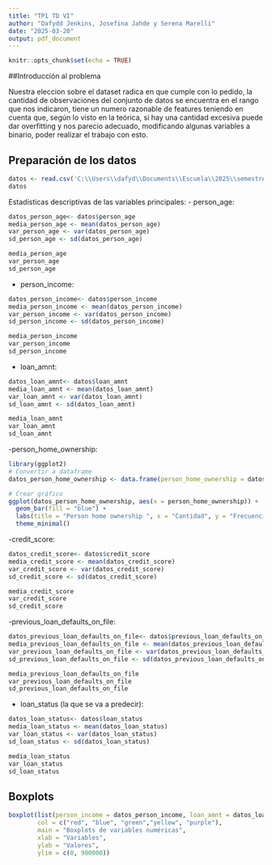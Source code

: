---
title: "TP1 TD VI"
author: "Dafydd Jenkins, Josefina Jahde y Serena Marelli"
date: "2025-03-20"
output: pdf_document
---

```{r setup, include=FALSE}
knitr::opts_chunk$set(echo = TRUE)
```
##Introducción al problema



Nuestra eleccion sobre el dataset radica en que cumple con lo pedido, la cantidad de observaciones del conjunto de datos se encuentra en el rango que nos indicaron, tiene un numero razonable de features teniendo en cuenta que, según lo visto en la teórica, si hay una cantidad excesiva puede dar overfitting y nos parecio adecuado, modificando algunas variables a binario,  poder realizar el trabajo con esto.



## Preparación de los datos
```{r ej2, echo=FALSE}

datos <- read.csv('C:\\Users\\dafyd\\Documents\\Escuela\\2025\\semestre 1\\TD6\\TP1\\loan_data.csv', header=TRUE)
datos

```

Estadísticas descriptivas de las variables principales:
- person_age: 
```{r ej2, echo=FALSE}
datos_person_age<- datos$person_age
media_person_age <- mean(datos_person_age)
var_person_age <- var(datos_person_age)
sd_person_age <- sd(datos_person_age)

media_person_age
var_person_age
sd_person_age
```
- person_income:
```{r ej2, echo=FALSE}
datos_person_income<- datos$person_income
media_person_income <- mean(datos_person_income)
var_person_income <- var(datos_person_income)
sd_person_income <- sd(datos_person_income)

media_person_income
var_person_income
sd_person_income
```
- loan_amnt:
```{r ej2, echo=FALSE}
datos_loan_amnt<- datos$loan_amnt
media_loan_amnt <- mean(datos_loan_amnt)
var_loan_amnt <- var(datos_loan_amnt)
sd_loan_amnt <- sd(datos_loan_amnt)

media_loan_amnt
var_loan_amnt
sd_loan_amnt
```
-person_home_ownership:
```{r ej2, echo=FALSE}
library(ggplot2)
# Convertir a dataframe
datos_person_home_ownership <- data.frame(person_home_ownership = datos$person_home_ownership)

# Crear gráfico
ggplot(datos_person_home_ownership, aes(x = person_home_ownership)) + 
  geom_bar(fill = "blue") +
  labs(title = "Person home ownership ", x = "Cantidad", y = "Frecuencia") +
  theme_minimal()
```

-credit_score:
```{r ej2, echo=FALSE}
datos_credit_score<- datos$credit_score
media_credit_score <- mean(datos_credit_score)
var_credit_score <- var(datos_credit_score)
sd_credit_score <- sd(datos_credit_score)

media_credit_score
var_credit_score
sd_credit_score
```

-previous_loan_defaults_on_file:
```{r ej2, echo=FALSE}
datos_previous_loan_defaults_on_file<- datos$previous_loan_defaults_on_file
media_previous_loan_defaults_on_file <- mean(datos_previous_loan_defaults_on_file)
var_previous_loan_defaults_on_file <- var(datos_previous_loan_defaults_on_file)
sd_previous_loan_defaults_on_file <- sd(datos_previous_loan_defaults_on_file)

media_previous_loan_defaults_on_file
var_previous_loan_defaults_on_file
sd_previous_loan_defaults_on_file
```

- loan_status (la que se va a predecir):
```{r ej2, echo=FALSE}
datos_loan_status<- datos$loan_status
media_loan_status <- mean(datos_loan_status)
var_loan_status <- var(datos_loan_status)
sd_loan_status <- sd(datos_loan_status)

media_loan_status
var_loan_status
sd_loan_status
```

## Boxplots 
```{r ej2, echo=FALSE}
boxplot(list(person_income = datos_person_income, loan_amnt = datos_loan_amnt, credit_score = datos_credit_score, loan_status = datos_loan_status),
        col = c("red", "blue", "green","yellow", "purple"),
        main = "Boxplots de variables numéricas",
        xlab = "Variables",
        ylab = "Valores",
        ylim = c(0, 900000))
```
